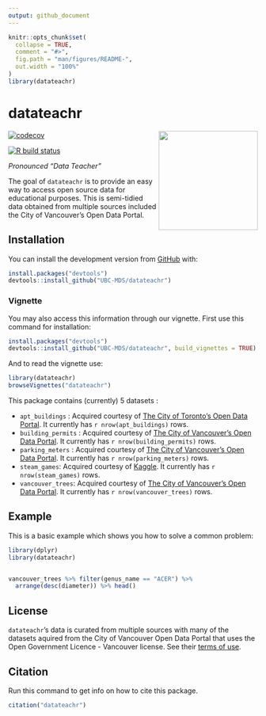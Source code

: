 ```yaml
---
output: github_document
---
```


<!-- README.md is generated from README.Rmd. Please edit that file -->

```r
knitr::opts_chunk$set(
  collapse = TRUE,
  comment = "#>",
  fig.path = "man/figures/README-",
  out.width = "100%"
)
library(datateachr)
```

# datateachr

<!-- badges: start -->
<img src="static/logo.png" width="200" align="right" />      

[![codecov](https://codecov.io/gh/UBC-MDS/datateachr/branch/master/graph/badge.svg)](https://codecov.io/gh/UBC-MDS/datateachr)     

[![R build status](https://github.com/UBC-MDS/datateachr/workflows/R-CMD-check/badge.svg)](https://github.com/UBC-MDS/datateachr/actions)
<!-- badges: end -->


_Pronounced "Data Teacher"_

The goal of `datateachr` is to provide an easy way to access open source data for educational purposes. This is semi-tidied data obtained from multiple sources included the City of Vancouver's Open Data Portal.

## Installation

You can install the development version from [GitHub](https://github.com/UBC-MDS/datateachr) with:

```r
install.packages("devtools")
devtools::install_github("UBC-MDS/datateachr")
```

### Vignette 
You may also access this information through our vignette. First use this command for installation: 

```r
install.packages("devtools")
devtools::install_github("UBC-MDS/datateachr", build_vignettes = TRUE)
```

And to read the vignette use: 

```r
library(datateachr)
browseVignettes("datateachr")
```


This package contains (currently) 5 datasets :
  
  * `apt_buildings` : Acquired courtesy of [The City of Toronto's Open Data Portal](https://open.toronto.ca/). It currently has `r nrow(apt_buildings)` rows.
  * `building_permits` : Acquired courtesy of [The City of Vancouver's Open Data Portal](https://opendata.vancouver.ca/pages/home/). It currently has `r nrow(building_permits)` rows. 
  * `parking_meters` : Acquired courtesy of [The City of Vancouver's Open Data Portal](https://opendata.vancouver.ca/pages/home/). It currently has `r nrow(parking_meters)` rows.
  * `steam_games`: Acquired courtesy of [Kaggle](https://www.kaggle.com/trolukovich/steam-games-complete-dataset 2019-06-16). It currently has `r nrow(steam_games)` rows.
  * `vancouver_trees`: Acquired courtesy of [The City of Vancouver's Open Data Portal](https://opendata.vancouver.ca/pages/home/). It currently has `r nrow(vancouver_trees)` rows. 
  
 
## Example

This is a basic example which shows you how to solve a common problem:

```r
library(dplyr)
library(datateachr)


vancouver_trees %>% filter(genus_name == "ACER") %>% 
  arrange(desc(diameter)) %>% head()
```


## License

`datateachr`'s data is curated from multiple sources with many of the datasets aquired from the City of Vancouver Open Data Portal that uses the Open Government Licence - Vancouver license. See their [terms of use](https://opendata.vancouver.ca/pages/licence/). 

## Citation

Run this command to get info on how to cite this package.

```r
citation("datateachr")
```

